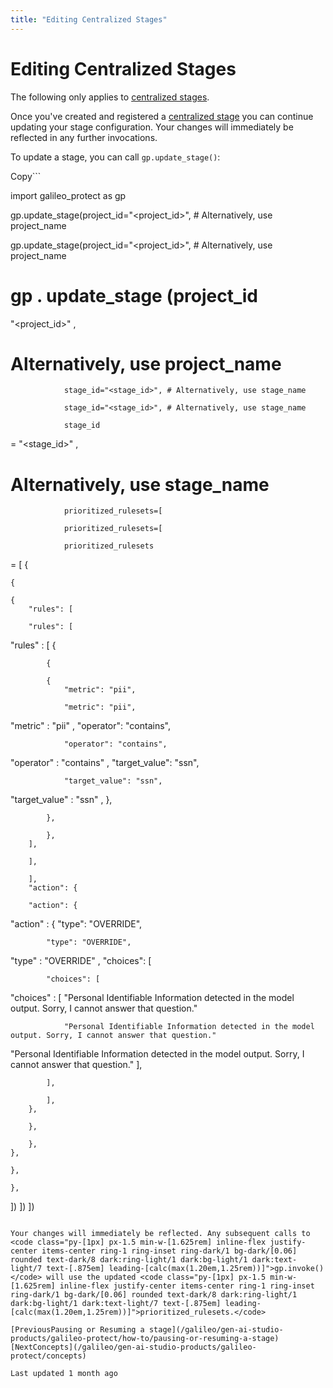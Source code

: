 ```yaml
---
title: "Editing Centralized Stages"
---
```


# Editing Centralized Stages

The following only applies to [centralized stages](/galileo/gen-ai-studio-products/galileo-protect/concepts/stage).

Once you've created and registered a [centralized stage](/galileo/gen-ai-studio-products/galileo-protect/concepts/stage#different-types-of-stages) you can continue updating your stage configuration. Your changes will immediately be reflected in any further invocations.

To update a stage, you can call <code class="py-[1px] px-1.5 min-w-[1.625rem] inline-flex justify-center items-center ring-1 ring-inset ring-dark/1 bg-dark/[0.06] rounded text-dark/8 dark:ring-light/1 dark:bg-light/1 dark:text-light/7 text-[.875em] leading-[calc(max(1.20em,1.25rem))]">gp.update_stage()</code>:

Copy```


import
 galileo_protect 
as
 gp




gp.update_stage(project_id="<project_id>", # Alternatively, use project_name

gp.update_stage(project_id="<project_id>", # Alternatively, use project_name

gp
.
update_stage
(project_id
=
"<project_id>"
, 
# Alternatively, use project_name
                stage_id="<stage_id>", # Alternatively, use stage_name

                stage_id="<stage_id>", # Alternatively, use stage_name

                stage_id
=
"<stage_id>"
, 
# Alternatively, use stage_name
                prioritized_rulesets=[

                prioritized_rulesets=[

                prioritized_rulesets
=
[
    {

    {

    {
        "rules": [

        "rules": [

        
"rules"
: [
            {

            {

            {
                "metric": "pii",

                "metric": "pii",

                
"metric"
: 
"pii"
,
                "operator": "contains",

                "operator": "contains",

                
"operator"
: 
"contains"
,
                "target_value": "ssn",

                "target_value": "ssn",

                
"target_value"
: 
"ssn"
,
            },

            },

            },
        ],

        ],

        ],
        "action": {

        "action": {

        
"action"
: {
            "type": "OVERRIDE",

            "type": "OVERRIDE",

            
"type"
: 
"OVERRIDE"
,
            "choices": [

            "choices": [

            
"choices"
: [
                "Personal Identifiable Information detected in the model output. Sorry, I cannot answer that question."

                "Personal Identifiable Information detected in the model output. Sorry, I cannot answer that question."

                
"Personal Identifiable Information detected in the model output. Sorry, I cannot answer that question."
            ],

            ],

            ],
        },

        },

        },
    },

    },

    },
])
])
])
```

Your changes will immediately be reflected. Any subsequent calls to <code class="py-[1px] px-1.5 min-w-[1.625rem] inline-flex justify-center items-center ring-1 ring-inset ring-dark/1 bg-dark/[0.06] rounded text-dark/8 dark:ring-light/1 dark:bg-light/1 dark:text-light/7 text-[.875em] leading-[calc(max(1.20em,1.25rem))]">gp.invoke()</code> will use the updated <code class="py-[1px] px-1.5 min-w-[1.625rem] inline-flex justify-center items-center ring-1 ring-inset ring-dark/1 bg-dark/[0.06] rounded text-dark/8 dark:ring-light/1 dark:bg-light/1 dark:text-light/7 text-[.875em] leading-[calc(max(1.20em,1.25rem))]">prioritized_rulesets.</code>

[PreviousPausing or Resuming a stage](/galileo/gen-ai-studio-products/galileo-protect/how-to/pausing-or-resuming-a-stage)[NextConcepts](/galileo/gen-ai-studio-products/galileo-protect/concepts)

Last updated 1 month ago